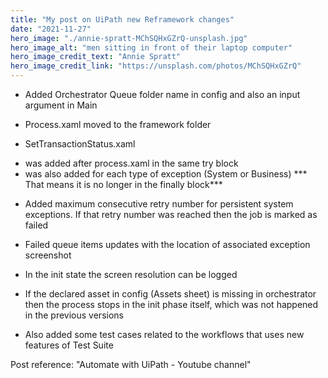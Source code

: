 ```yaml
---
title: "My post on UiPath new Reframework changes"
date: "2021-11-27"
hero_image: "./annie-spratt-MChSQHxGZrQ-unsplash.jpg"
hero_image_alt: "men sitting in front of their laptop computer"
hero_image_credit_text: "Annie Spratt"
hero_image_credit_link: "https://unsplash.com/photos/MChSQHxGZrQ"
---
```


* Added Orchestrator Queue folder name in config and also an input argument in Main

* Process.xaml moved to the framework folder

* SetTransactionStatus.xaml
- was added after process.xaml in the same try block
- was also added for each type of exception (System or Business)
*** That means it is no longer in the finally block***

* Added maximum consecutive retry number for persistent system exceptions. If that retry number was reached then the job is marked as failed

* Failed queue items updates with the location of associated exception screenshot

* In the init state the screen resolution can be logged

* If the declared asset in config (Assets sheet) is missing in orchestrator then the process stops in the init phase itself, which was not happened in the previous versions

* Also added some test cases related to the workflows that uses new features of Test Suite

Post reference: "Automate with UiPath - Youtube channel"